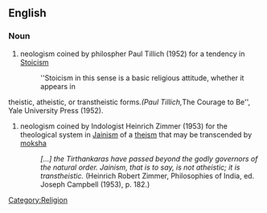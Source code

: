 ==English==
{{wikipedia|transtheistic}}

===Noun===
{{en-adj}}
# neologism coined by philospher Paul Tillich (1952) for a tendency in [[Stoicism]]
#:''Stoicism in this sense is a basic religious attitude, whether it appears in
theistic, atheistic, or transtheistic forms.'' (Paul Tillich, ''The Courage to Be'', Yale University Press (1952).
#  neologism coined by Indologist Heinrich Zimmer (1953) for the theological system in [[Jainism]] of a [[theism]] that may be transcended by [[moksha]]
#:''[...] the Tirthankaras have passed beyond the godly governors of the natural order. Jainism, that is to say, is not atheistic; it is transtheistic. '' (Heinrich Robert Zimmer, Philosophies of India, ed. Joseph Campbell (1953), p. 182.)

[[Category:Religion]]